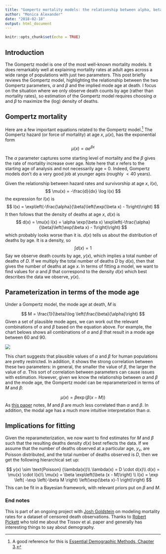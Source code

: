 ```yaml
---
title: "Gompertz mortality models: the relationship between alpha, beta and mode age"
author: "Monica Alexander"
date: "2018-02-18"
output: html_document
---
```


```r
knitr::opts_chunk$set(echo = TRUE)
```

## Introduction

The Gompertz model is one of the most well-known mortality models. It does remarkably well at explaining mortality rates at adult ages across a wide range of populations with just two parameters. This post briefly reviews the Gompertz model, highlighting the relationship between the two Gompertz parameters, $\alpha$ and $\beta$ and the implied mode age at death. I focus on the situation where we only observe death counts by age (rather than mortality rates), so estimation of the Gompertz model requires choosing $\alpha$ and $\beta$ to maximize the (log) density of deaths. 

## Gompertz mortality 

Here are a few important equations related to the Gompertz model.[^1] The Gompertz hazard (or force of mortality) at age $x$, $\mu(x)$, has the exponential form
$$
\mu(x) = \alpha e^{\beta x}
$$

The $\alpha$ parameter captures some starting level of mortality and the $\beta$ gives the rate of mortality increase over age. Note here that $x$ refers to the starting age of analysis and not necessarily age = 0. Indeed, Gompertz models don't do a very good job at younger ages (roughly $<40$ years).

Given the relationship between hazard rates and survivorship at age $x$, $l(x)$,
$$
\mu(x) = -\frac{d}{dx} \log l(x)
$$
the expression for $l(x)$ is
$$
l(x) = \exp\left(-\frac{\alpha}{\beta}\left(\exp(\beta x) - 1\right)\right)
$$
It then follows that the density of deaths at age $x$, $d(x)$ is 
$$
d(x) = \mu(x) l(x) = \alpha \exp(\beta x) \exp\left(-\frac{\alpha}{\beta}\left(\exp(\beta x) - 1\right)\right)
$$
which probably looks worse than it is. $d(x)$ tells us about the distribution of deaths by age. It is a density, so 
$$
\int d(x) = 1
$$
Say we observe death counts by age, $y(x)$, which implies a total number of deaths of $D$. If we multiply the total number of deaths $D$ by $d(x)$, then that gives the number of deaths at age $x$. In terms of fitting a model, we want to find values for $\alpha$ and $\beta$ that correspond to the density $d(x)$ which best describes the data we observe, $y(x)$. 

## Parameterization in terms of the mode age
Under a Gompertz model, the mode age at death, $M$ is 

$$
M = \frac{1}{\beta}\log \left(\frac{\beta}{\alpha}\right)
$$
Given a set of plausible mode ages, we can work out the relevant combinations of $\alpha$ and $\beta$ based on the equation above. For example, the chart belows shows all combinations of $\alpha$ and $\beta$ that result in a mode age between 60 and 90. 

<img src="/img/plausible_values.png">

This chart suggests that plausible values of $\alpha$ and $\beta$ for human populations are pretty restricted. In addition, it shows the strong correlation between these two parameters: in general, the smaller the value of $\beta$, the larger the value of $\alpha$. This sort of correlation between parameters can cause issues with estimation. However, given we know the relationship between $\alpha$ and $\beta$ and the mode age, the Gompertz model can be reparameterized in terms of $M$ and $\beta$:

$$
\mu(x) = \beta \exp\left(\beta (x - M)\right)
$$
As [this paper](https://www.demographic-research.org/volumes/vol32/36/) notes, $M$ and $\beta$ are much less correlated than $\alpha$ and $\beta$. In addition, the modal age has a much more intuitive interpretation than $\alpha$. 

## Implications for fitting 

Given the reparameterization, we now want to find estimates for $M$ and $\beta$ such that the resulting deaths density $d(x)$ best reflects the data. If we assume that the number of deaths observed at a particular age, $y_x$, are Poisson distributed, and the total number of deaths observed is $D$, then we get the following hierarchical set up:

$$
y(x) \sim \text{Poisson} (\lambda(x))\\
\lambda(x) = D \cdot d(x)\\
d(x) = \mu(x) \cdot l(x)\\
\mu(x) = \beta \exp\left(\beta (x - M)\right) \\
l(x) = \exp \left( -\exp \left(-\beta M \right) \left(\exp(\beta x)-1 \right)\right)
$$
This can be fit in a Bayesian framework, with relevant priors put on $\beta$ and $M$. 

### End notes
This is part of an ongoing project with [Josh Goldstein](http://www.site.demog.berkeley.edu/josh-goldstein) on modeling mortality rates for a dataset of censored death observations. Thanks to [Robert Pickett](http://www.robertempickett.com/) who told me about the Tissov et al. paper and generally has interesting things to say about demography.  


[^1]: A good reference for this is [Essential Demographic Methods, Chapter 3](http://www.hup.harvard.edu/catalog.php?isbn=9780674045576). 